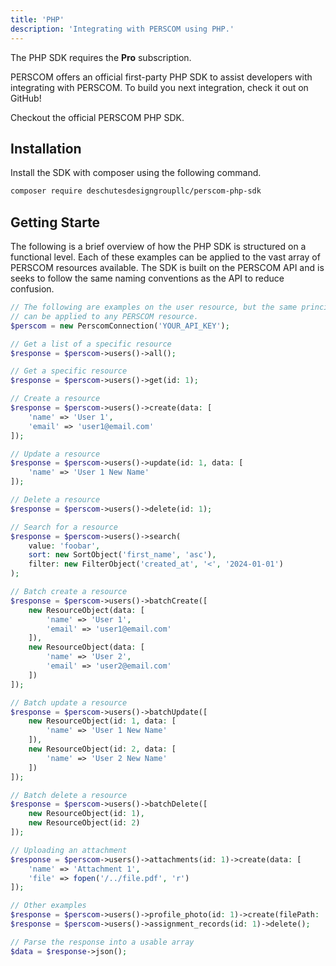 ```yaml
---
title: 'PHP'
description: 'Integrating with PERSCOM using PHP.'
---
```


<Note>The PHP SDK requires the **Pro** subscription.</Note>

PERSCOM offers an official first-party PHP SDK to assist developers with integrating with PERSCOM. To build you next integration, check it
out on GitHub!

<Card title="Visit GitHub" icon="github" href="https://github.com/deschutesdesigngroupllc/perscom-php-sdk">
  Checkout the official PERSCOM PHP SDK.
</Card>

## Installation

Install the SDK with composer using the following command.

```bash
composer require deschutesdesigngroupllc/perscom-php-sdk
```

## Getting Starte

The following is a brief overview of how the PHP SDK is structured on a functional level. Each of these examples can be applied to the vast array of PERSCOM resources available. The SDK is built on the PERSCOM API and is seeks to follow the same naming conventions as the API to reduce confusion.

```php
// The following are examples on the user resource, but the same principles
// can be applied to any PERSCOM resource. 
$perscom = new PerscomConnection('YOUR_API_KEY');

// Get a list of a specific resource
$response = $perscom->users()->all();

// Get a specific resource
$response = $perscom->users()->get(id: 1);

// Create a resource
$response = $perscom->users()->create(data: [
    'name' => 'User 1',
    'email' => 'user1@email.com'
]);

// Update a resource
$response = $perscom->users()->update(id: 1, data: [
    'name' => 'User 1 New Name'
]);

// Delete a resource
$response = $perscom->users()->delete(id: 1);

// Search for a resource
$response = $perscom->users()->search(
    value: 'foobar', 
    sort: new SortObject('first_name', 'asc'), 
    filter: new FilterObject('created_at', '<', '2024-01-01')
);

// Batch create a resource
$response = $perscom->users()->batchCreate([
    new ResourceObject(data: [
        'name' => 'User 1',
        'email' => 'user1@email.com'
    ]),
    new ResourceObject(data: [
        'name' => 'User 2',
        'email' => 'user2@email.com'
    ])
]);

// Batch update a resource
$response = $perscom->users()->batchUpdate([
    new ResourceObject(id: 1, data: [
        'name' => 'User 1 New Name'
    ]),
    new ResourceObject(id: 2, data: [
        'name' => 'User 2 New Name'
    ])
]);

// Batch delete a resource
$response = $perscom->users()->batchDelete([
    new ResourceObject(id: 1),
    new ResourceObject(id: 2)
]);

// Uploading an attachment
$response = $perscom->users()->attachments(id: 1)->create(data: [
    'name' => 'Attachment 1',
    'file' => fopen('/../file.pdf', 'r')
]);

// Other examples
$response = $perscom->users()->profile_photo(id: 1)->create(filePath: 'image.jpg');
$response = $perscom->users()->assignment_records(id: 1)->delete();

// Parse the response into a usable array
$data = $response->json();
```